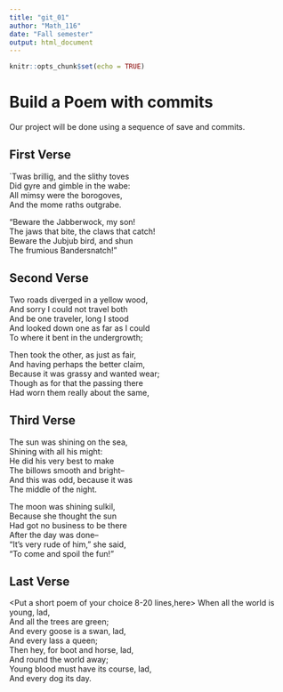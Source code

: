 ---
title: "git_01"
author: "Math_116"
date: "Fall semester"
output: html_document
---

```{r setup, include=FALSE}
knitr::opts_chunk$set(echo = TRUE)
```
# Build a Poem with commits
Our project will be done using a sequence of save and commits.

## First Verse 
<Put the two first verses of jabberwocky by lewis Carrol in this section>
`Twas brillig, and the slithy toves   
  Did gyre and gimble in the wabe:   
All mimsy were the borogoves,   
  And the mome raths outgrabe.   
  
  "Beware the Jabberwock, my son!   
  The jaws that bite, the claws that catch!   
Beware the Jubjub bird, and shun   
  The frumious Bandersnatch!"   

## Second Verse
<Put the first two verses of The Road Not Taken by Robert Frost here>
Two roads diverged in a yellow wood,   
And sorry I could not travel both   
And be one traveler, long I stood   
And looked down one as far as I could   
To where it bent in the undergrowth;         
 
Then took the other, as just as fair,    
And having perhaps the better claim,   
Because it was grassy and wanted wear;   
Though as for that the passing there   
Had worn them really about the same,        

## Third Verse
<Put the first two verses of The Walrus and the Carpenter here>
The sun was shining on the sea,    
Shining with all his might:   
He did his very best to make    
The billows smooth and bright--    
And this was odd, because it was    
The middle of the night.    

The moon was shining sulkil,   
Because she thought the sun    
Had got no business to be there    
After the day was done--    
"It's very rude of him," she said,   
"To come and spoil the fun!"     

## Last Verse
<Put a short poem of your choice 8-20 lines,here>
When all the world is young, lad,   
And all the trees are green;     
And every goose is a swan, lad,     
And every lass a queen;    
Then hey, for boot and horse, lad,    
And round the world away;    
Young blood must have its course, lad,    
And every dog its day.    
